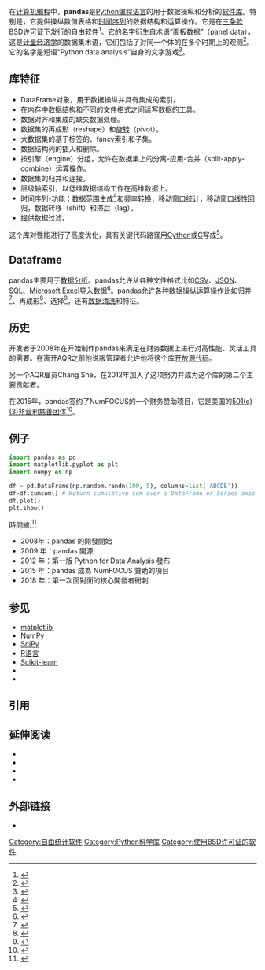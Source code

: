 {{short description|Python编程语言的数据操纵和分析的库}}
{{confuse|text=[[Pandora_Archive#Software|PANDAS]]，它是用于Pandora Archive的澳大利亚归档管理系统}}
{{lowercase title}}
{{Infobox software
| name                   = pandas
| logo                   = Pandas logo.svg
| logo size              = 300px
| screenshot             = 
| caption                = Pandas标志
| author                 = {{en-link|Wes McKinney}}
| developer              = 社区
| released               = {{Start date and age|2008|01|11|df=yes}}
| latest release version = {{LSR/wikidata}}
| latest release date    =
| latest preview version = 
| latest preview date    = 
| programming language   = [[Python|Python]], [[Cython|Cython]], [[C语言|C]]
| operating system       = [[跨平台|跨平台]]
| genre                  = {{en-link|数值分析软件列表|List of numerical analysis software|数据分析}}
| license                = [[BSD_licenses|三条款BSD许可证]]
| website                = {{URL|https://pandas.pydata.org}}
}}

在[[计算机编程|计算机编程]]中，'''pandas'''是[[Python|Python]][[编程语言|编程语言]]的用于数据操纵和分析的[[软件库|软件库]]。特别是，它提供操纵数值表格和[[时间序列|时间序列]]的数据结构和运算操作。它是在[[BSD_license|三条款BSD许可证]]下发行的[[自由软件|自由软件]]<ref>{{cite web|title=License – Package overview – pandas 1.0.0 documentation|url=https://pandas.pydata.org/pandas-docs/stable/overview.html#license|website=pandas|accessdate=30 January 2020|date=28 January 2020|archive-date=2012-02-14|archive-url=https://web.archive.org/web/20120214055144/https://pandas.pydata.org/pandas-docs/stable/overview.html#license|dead-url=yes}}</ref>。它的名字衍生自术语“[[面板数据|面板数据]]”（panel data），这是[[计量经济学|计量经济学]]的数据集术语，它们包括了对同一个体的在多个时期上的观测<ref>{{cite web |url=https://www.dlr.de/sc/Portaldata/15/Resources/dokumente/pyhpc2011/submissions/pyhpc2011_submission_9.pdf |title=pandas: a Foundational Python Library for Data Analysis and Statistics |author=Wes McKinney |date=2011 |accessdate=2 August 2018 |archive-date=2015-05-13 |archive-url=https://web.archive.org/web/20150513185458/https://www.dlr.de/sc/Portaldata/15/Resources/dokumente/pyhpc2011/submissions/pyhpc2011_submission_9.pdf |dead-url=yes }}</ref>。它的名字是短语“Python data analysis”自身的文字游戏<ref>{{Cite book|last=McKinney|first=Wes|title=Python for Data Analysis, Second Edition|publisher=O'Reilly Media|year=2017|isbn=9781491957660|location=|pages=13}}</ref>。

==库特征==
* DataFrame对象，用于数据操纵并具有集成的索引。
* 在内存中数据结构和不同的文件格式之间读写数据的工具。
* 数据对齐和集成的缺失数据处理。
* 数据集的再成形（reshape）和[[透视表|旋转]]（pivot）。
* 大数据集的基于标签的{{en-link|阵列分片|Array slicing|分片}}、fancy索引和子集。
* 数据结构列的插入和删除。
* 按引擎（engine）分组，允许在数据集上的分离-应用-合并（split-apply-combine）运算操作。
* 数据集的归并和连接。
* 层级轴索引，以低维数据结构工作在高维数据上。
* 时间序列-功能：数据范围生成<ref>{{cite web|title=pandas.date_range – pandas 1.0.0 documentation|url=https://pandas.pydata.org/pandas-docs/stable/generated/pandas.date_range.html|website=pandas|accessdate=30 January 2020|date=29 January 2020|archive-date=2014-03-29|archive-url=https://web.archive.org/web/20140329105936/https://pandas.pydata.org/pandas-docs/stable/generated/pandas.date_range.html|dead-url=yes}}</ref>和频率转换，移动窗口统计，移动窗口线性回归，数据转移（shift）和滞后（lag）。
*提供数据过滤。

这个库对性能进行了高度优化，具有关键代码路径用[[Cython|Cython]]或[[C语言|C]]写成<ref>{{cite web|title=Python Data Analysis Library – pandas: Python Data Analysis Library|url=https://pandas.pydata.org/|website=pandas|accessdate=13 November 2017|archive-date=2012-02-13|archive-url=https://web.archive.org/web/20120213062503/https://pandas.pydata.org/|dead-url=yes}}</ref>。

==Dataframe==
pandas主要用于[[数据分析|数据分析]]。pandas允许从各种文件格式比如[[逗号分隔值|CSV]]、[[JSON|JSON]]、[[SQL|SQL]]、[[Microsoft_Excel|Microsoft Excel]]导入数据<ref>{{Cite web |url=https://pandas.pydata.org/pandas-docs/stable/user_guide/io.html |title=存档副本 |accessdate=2020-09-12 |archive-date=2020-09-15 |archive-url=https://web.archive.org/web/20200915215234/https://pandas.pydata.org/pandas-docs/stable/user_guide/io.html |dead-url=no }}</ref>。pandas允许各种数据操纵运算操作比如归并<ref>{{Cite web |url=https://pandas.pydata.org/pandas-docs/stable/user_guide/merging.html |title=存档副本 |accessdate=2020-09-12 |archive-date=2020-09-15 |archive-url=https://web.archive.org/web/20200915215249/https://pandas.pydata.org/pandas-docs/stable/user_guide/merging.html |dead-url=no }}</ref>、再成形<ref>{{Cite web |url=https://pandas.pydata.org/pandas-docs/stable/user_guide/reshaping.html |title=存档副本 |accessdate=2020-09-12 |archive-date=2020-09-15 |archive-url=https://web.archive.org/web/20200915215222/https://pandas.pydata.org/pandas-docs/stable/user_guide/reshaping.html |dead-url=no }}</ref>、选择<ref>{{Cite web |url=https://pandas.pydata.org/pandas-docs/stable/user_guide/indexing.html |title=存档副本 |accessdate=2020-09-12 |archive-date=2020-09-15 |archive-url=https://web.archive.org/web/20200915215228/https://pandas.pydata.org/pandas-docs/stable/user_guide/indexing.html |dead-url=no }}</ref>，还有[[数据清洗|数据清洗]]和{{en-link|数据加工|data wrangling}}特征。

==历史==
开发者{{en-link|Wes McKinney}}于2008年在{{en-link|AQR Capital|AQR Capital|AQR Capital Management}}开始制作pandas来满足在财务数据上进行{{en-link|定量分析 (财务)|Quantitative analysis (finance)|定量分析}}对高性能、灵活工具的需要。在离开AQR之前他说服管理者允许他将这个库[[开源软件|开放源代码]]。

另一个AQR雇员Chang She，在2012年加入了这项努力并成为这个库的第二个主要贡献者。

在2015年，pandas签约了NumFOCUS的一个财务赞助项目，它是美国的[[501(c)(3)组织|501(c)(3)非营利慈善团体]]<ref>{{cite web|title=NumFOCUS – pandas: a fiscally sponsored project|url=https://www.numfocus.org/project/pandas/|website=NumFOCUS|accessdate=3 April 2018|archive-date=2018-04-04|archive-url=https://web.archive.org/web/20180404073916/https://www.numfocus.org/project/pandas/|dead-url=yes}}</ref>。

==例子==
<syntaxhighlight lang="python">
import pandas as pd
import matplotlib.pyplot as plt
import numpy as np

df = pd.DataFrame(np.random.randn(100, 5), columns=list('ABCDE'))
df=df.cumsum() # Return cumulative sum over a DataFrame or Series axis
df.plot()
plt.show()
</syntaxhighlight>

時間線:<ref>{{cite book|title=Pandas CookBook|url=https://python.engineering/pandas-cookbook/|author=Matt Harrison, Theodore Petrou|publisher=Packt Publishing|year=2017|ISBN=978-1784393878|access-date=2021-10-11|archive-date=2021-10-26|archive-url=https://web.archive.org/web/20211026010806/https://python.engineering/pandas-cookbook/}}</ref>
*2008年：pandas 的開發開始
*2009 年：pandas 開源
*2012 年：第一版 Python for Data Analysis 發布
*2015 年：pandas 成為 NumFOCUS 贊助的項目
*2018 年：第一次面對面的核心開發者衝刺

==参见==
* [[matplotlib|matplotlib]]
* [[NumPy|NumPy]]
* [[SciPy|SciPy]]
* [[R语言|R语言]]
* [[Scikit-learn|Scikit-learn]]
* {{en-link|statsmodels}}
* {{en-link|数值分析软件列表|List of numerical analysis software}}

==引用==
{{reflist|2}}

==延伸阅读==
* {{cite book |first=Daniel Y. |last=Chen |title=Pandas for Everyone : Python Data Analysis |location=Boston |publisher=Addison-Wesley |year=2018 |isbn=978-0-13-454693-3 }}
* {{cite book |first=Wes |last=McKinney |title=Python for Data Analysis : Data Wrangling with Pandas, NumPy, and IPython |location=Sebastopol |publisher=O'Reilly |year=2017 |edition=2nd |isbn=978-1-4919-5766-0 }}
* {{cite book |first=Jake |last=VanderPlas |chapter=Data Manipulations with Pandas |pages=97–216 |title=Python Data Science Handbook: Essential Tools for Working with Data |location= |publisher=O'Reilly |year=2016 |isbn=978-1-4919-1205-8 }}
* {{cite book |first=Chankey |last=Pathak |chapter=Pandas Cookbook |pages=1-8 |title=Pandas Cookbook |location= |year=2018 | }}

==外部链接==
* {{Official website|https://pandas.pydata.org}}

{{SciPy ecosystem}}

[[Category:自由统计软件|Category:自由统计软件]]
[[Category:Python科学库|Category:Python科学库]]
[[Category:使用BSD许可证的软件|Category:使用BSD许可证的软件]]